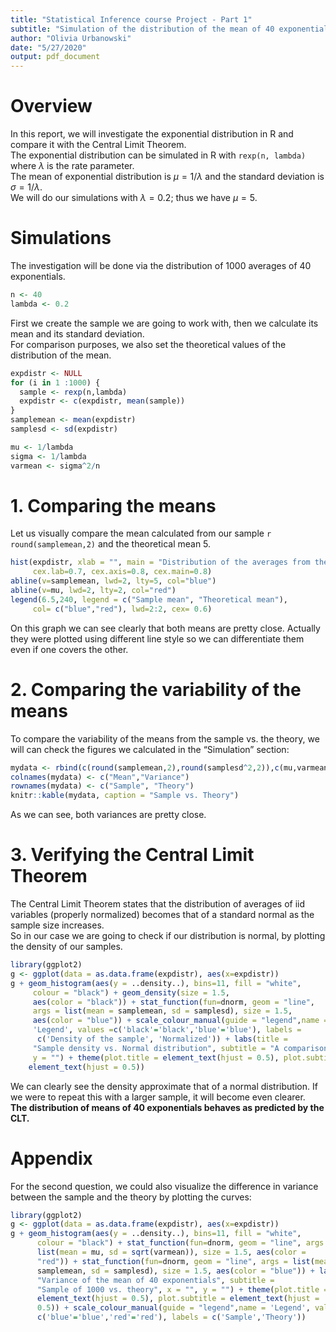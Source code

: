 ```yaml
---
title: "Statistical Inference course Project - Part 1"
subtitle: "Simulation of the distribution of the mean of 40 exponential"
author: "Olivia Urbanowski"
date: "5/27/2020"
output: pdf_document
---
```


# Overview  

In this report, we will investigate the exponential distribution in R and compare it with the Central Limit Theorem.  
The exponential distribution can be simulated in R with `rexp(n, lambda)` where $\lambda$ is the rate parameter.   
The mean of exponential distribution is $\mu= 1/\lambda$ and the standard deviation is $\sigma=1/\lambda$.  
We will do our simulations with $\lambda=0.2$; thus we have $\mu=5$.  

# Simulations
The investigation will be done via the distribution of 1000 averages of 40 exponentials.  
```r
n <- 40
lambda <- 0.2
```
First we create the sample we are going to work with, then we calculate its mean and its standard deviation.  
For comparison purposes, we also set the theoretical values of the distribution of the mean.  
```r
expdistr <- NULL
for (i in 1 :1000) {
  sample <- rexp(n,lambda)
  expdistr <- c(expdistr, mean(sample))
}
samplemean <- mean(expdistr)
samplesd <- sd(expdistr)

mu <- 1/lambda
sigma <- 1/lambda
varmean <- sigma^2/n
```

# 1. Comparing the means
Let us visually compare the mean calculated from our sample `r round(samplemean,2)` and the theoretical mean 5.
```r
hist(expdistr, xlab = "", main = "Distribution of the averages from the sample",
     cex.lab=0.7, cex.axis=0.8, cex.main=0.8)
abline(v=samplemean, lwd=2, lty=5, col="blue")
abline(v=mu, lwd=2, lty=2, col="red")
legend(6.5,240, legend = c("Sample mean", "Theoretical mean"),
     col= c("blue","red"), lwd=2:2, cex= 0.6)
```
On this graph we can see clearly that both means are pretty close. Actually they were plotted using different line style so we can differentiate them even if one covers the other. 

# 2. Comparing the variability of the means
To compare the variability of the means from the sample vs. the theory, we will can check the figures we calculated in the "Simulation" section:  
```r
mydata <- rbind(c(round(samplemean,2),round(samplesd^2,2)),c(mu,varmean))
colnames(mydata) <- c("Mean","Variance")
rownames(mydata) <- c("Sample", "Theory")
knitr::kable(mydata, caption = "Sample vs. Theory")
```

As we can see, both variances are pretty close.  

# 3. Verifying the Central Limit Theorem
The Central Limit Theorem states that the distribution of averages of iid variables (properly normalized) becomes that of a standard normal as the sample size increases.  
So in our case we are going to check if our distribution is normal, by plotting the density of our samples.
```r
library(ggplot2)
g <- ggplot(data = as.data.frame(expdistr), aes(x=expdistr))
g + geom_histogram(aes(y = ..density..), bins=11, fill = "white",
     colour = "black") + geom_density(size = 1.5,
     aes(color = "black")) + stat_function(fun=dnorm, geom = "line",
     args = list(mean = samplemean, sd = samplesd), size = 1.5,
     aes(color = "blue")) + scale_colour_manual(guide = "legend",name = 
     'Legend', values =c('black'='black','blue'='blue'), labels = 
      c('Density of the sample', 'Normalized')) + labs(title = 
     "Sample density vs. Normal distribution", subtitle = "A comparison", x = "",
     y = "") + theme(plot.title = element_text(hjust = 0.5), plot.subtitle = 
    element_text(hjust = 0.5))
```
We can clearly see the density approximate that of a normal distribution. If we were to repeat this with a larger sample, it will become even clearer.  
**The distribution of means of 40 exponentials behaves as predicted by the CLT.**

\pagebreak

# Appendix
For the second question, we could also visualize the difference in variance between the sample and the theory by plotting the curves:  
```r
library(ggplot2)
g <- ggplot(data = as.data.frame(expdistr), aes(x=expdistr))
g + geom_histogram(aes(y = ..density..), bins=11, fill = "white",
      colour = "black") + stat_function(fun=dnorm, geom = "line", args = 
      list(mean = mu, sd = sqrt(varmean)), size = 1.5, aes(color = 
      "red")) + stat_function(fun=dnorm, geom = "line", args = list(mean = 
      samplemean, sd = samplesd), size = 1.5, aes(color = "blue")) + labs(title =
      "Variance of the mean of 40 exponentials", subtitle =
      "Sample of 1000 vs. theory", x = "", y = "") + theme(plot.title = 
      element_text(hjust = 0.5), plot.subtitle = element_text(hjust = 
      0.5)) + scale_colour_manual(guide = "legend",name = 'Legend', values =
      c('blue'='blue','red'='red'), labels = c('Sample','Theory'))
```
